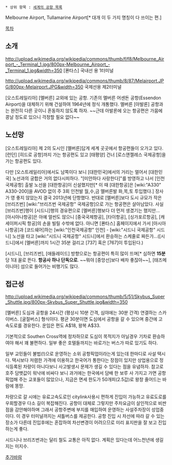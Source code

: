  * 상위 항목 : [[세계의 공항 목록]]

Melbourne Airport, Tullamarine Airport[* 대개 이 두 가지 명칭이 다 쓰이는 편.]

[[목차]]
== 소개 ==
http://upload.wikimedia.org/wikipedia/commons/thumb/f/f8/Melbourne_Airport_-_Terminal_1.jpg/800px-Melbourne_Airport_-_Terminal_1.jpg&width=350
[콴타스] 국내선 용 1터미널

http://upload.wikimedia.org/wikipedia/commons/thumb/8/87/Melairport.JPG/800px-Melairport.JPG&width=350
국제선용 제2터미널

[오스트레일리아] [멜버른] 교외에 있는 공항. 기존의 멜버른 어센돈 공항(Essendon Airport)을 대체하기 위해 건설하여 1964년에 정식 개통했다. 멜버른 [아발론] 공항과는 완전히 다른 곳이니 혼동하지 않도록 하자. ~~근데 아발론에 오는 항공편은 가뭄에 콩날 정도로 있으니 걱정할 필요 없다~~

== 노선망 ==
[오스트레일리아] 제 2의 도시인 [멜버른]답게 세계 곳곳에서 항공편들이 오가고 있다. [런던] [히드로 공항]까지 가는 항공편도 있고 [태평양] 건너 [로스앤젤레스 국제공항]을 가는 항공편도 있다.

다만 [오스트레일리아]에서도 남쪽이다 보니 [대한민국]에서의 거리는 멀어서 [대한민국] 노선과의 궁합은 거의 없다시피하다. "[미안하다 사랑한다]"를 방영하고 나서 [인천국제공항] 출발 노선을 [대한항공]이 신설했지만[* 이 때 [대한항공]은 [wiki:"A330" A330-200]을 AVOD 없이 주 3회 인천발 월,수,금 멜버른발 화,목,토 투입했다.] 장사가 영 좋지 않았는지 결국 2013년에 단항했다. 반대로 [멜버른]보다 도시 규모가 작은 [브리즈번] [wiki:"브리즈번 국제공항" 국제공항]으로 가는 항공편은 살아남았다. 사실 [브리즈번]행이 [시드니]행의 경유편으로 [멜버른]행보다 더 먼저 생겼기는 했지만... [아시아나항공]은 아예 얼씬도 않으니 [중국국제항공], [타이항공], [싱가포르항공], [캐세이퍼시픽 항공]의 손을 빌릴 수밖에 없다. 아니면 [콴타스] 홈페이지에서 가서 [아시아나항공]과 [코드쉐어]하는 [wiki:"인천국제공항" 인천] - [wiki:"시드니 국제공항" 시드니] 노선을 타고 [wiki:"시드니 국제공항" 시드니]에서 환승하는 스케줄로 짜든가...([시드니]에서 [멜버른]까지 1시간 35분 걸리고 [737] 혹은 [767]이 투입된다.)

[시드니], [브리즈번], [애들레이드] 방향으로는 항공편이 특히 많이 뜨며[* 심하면 '''15분'''당 1대 꼴로 뜬다. '''항공사 하나 단독으로'''. ~~뭐야 [중앙선]보다 배차 좋잖아~~], [태즈메이니아] 섬으로 들어가는 비행기도 많다.
== 접근성 ==
http://upload.wikimedia.org/wikipedia/commons/thumb/5/51/Skybus_Super_Shuttle.jpg/800px-Skybus_Super_Shuttle.jpg&width=350

[멜버른] 도심과 공항을 24시간 (평상시 10분 간격, 심야에는 30분 간격) 연결하는 스카이버스. [굴절버스] 형식이다. 평균 30분이면 도심에서 공항을 갈 수 있으며 중간에 고속도로를 경유한다. 운임은 편도 A$18, 왕복 A$33.

기본적으로 Southen Cross역에 정차하므로 도심이 목적지가 아닐경우 기차로 환승하여야 해서 꽤 불편하다. 일부 좋은 호텔들까지는 바로가는 버스가 따로 있기도 하다. 

일부 교민들이 불법(!)으로 운영하는 소위 공항픽업이라는게 있는데 한마디로 사설 택시다. 
택시보다 저렴한 가격에 이용하고 한국어가 통한다는 장점이 있지만 상업용으로 정식등록된 차량이 아니다보니 사고발생시 문제가 생길 수 있다는 점을 유념하자.
참고로 호주 담뱃값이 워낙에 비싸다 보니 과거에는 한국에서 담배 한 보루 사 가지고 가면 공항픽업해 주는 교포들이 많았으나, 지금은 면세 한도가 50개피(2.5갑)로 왕창 줄어드는 바람에 똥망.

차량으로 갈 시에는 유료고속도로인 citylink사용시 편하게 진입이 가능하고 유료도로를 우회할경우 다소 길이 복잡해진다. 공항이 대체로 그렇지만 주차요금이 살인적으로 비싼점을 감안해야하며 그래서 공항주변에 부지를 매입하여 운영하는 사설주차장이 성업중이다. 이 경우 터미널까지는 셔틀버스를 제공한다. 공항 진입 시 차선에 따라 갈 수 있는 장소가 다른데 진입후에는 혼잡하여 차선변경이 어려으므로 미리 표지판을 잘 보고 진입하는게 좋다.

시드니나 브리즈번과는 달리 철도 교통은 아직 없다. 계획은 있다는데 어느천년에 생길지는 미지수.

[[추가바람]]
